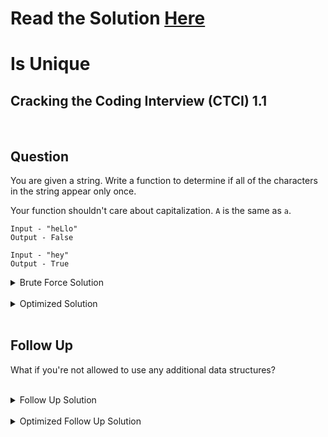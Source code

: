 # Read the Solution [Here](https://quastor.org/cracking-the-coding-interview/arrays-and-strings/is-unique)

# Is Unique

## Cracking the Coding Interview (CTCI) 1.1

<br />

## Question

You are given a string. Write a function to determine if all of the characters in the string appear only once.

Your function shouldn't care about capitalization. `A` is the same as `a`.

```
Input - "heLlo"
Output - False

Input - "hey"
Output - True
```

<details>
  <summary>Brute Force Solution</summary>

  <br />

For each character in the input string, compare it with every other character in the string and make sure they're different.

<br />

We implement this with two loops. The first loop iterates through every character in the string.

<br />

For each iteration, we will check to make sure that this character does not appear again in the string. We do this with the nested loop.

<br />

The time complexity is $$O(n^2)$$. The space complexity is $$O(n)$$ since we're creating a new string on line 2.

```python
def isUnique(s):
    s = s.lower()
    # c -> counter, l -> letter
    for i1, c1  in enumerate(s):
        for i2, c2 in enumerate(s):
            if i1 == i2: # skip if same index
                continue
            if c1 == c2: # compare the characters
                return False
    return True
```

<br />

<a href="https://repl.it/@quastortech/Brute-Force#main.py" target="_blank">Here's a Python 3 REPL with the solution and test cases.</a>

</details>


<br />

<details>
  <summary>Optimized Solution</summary>

  
  Instead of using two loops, we can use a set. As we iterate through the string, we check if the current letter is in the set.

  <br />

  If it is, then we return `False`.
  
  <br />

  Otherwise, we add the current letter to the set and continue iterating.

  <br />

  The time complexity is $$O(n)$$ and the space complexity is $$O(n)$$.

  ```python
  def isUnique(s):
      s = s.lower()
      seen = set()
      for c in s:
          if c in seen:
              return False
          else:
              seen.add(c)
      return True
  ```

  <br />

  <a href="https://repl.it/@quastortech/Optimized-Solution#main.py" target="_blank">Here's a Python 3 REPL with the solution and test cases.</a>
</details>


<br />

## Follow Up

What if you're not allowed to use any additional data structures?

<br />

<details>
  <summary>Follow Up Solution</summary>


The brute force solution doesn't use any extra data structures, but can we do better than $$O(n^2)$$ time complexity?

<br />

Instead of using two for loops, what if we sorted the string and then just checked if any of the characters were equivalent to the character before them?

<br />

We're taking advantage of the fact that if you sort the string, all identical characters will be placed right next to each other.

<br />

The time complexity is $$O(n \log n)$$ since that's how long it takes to sort the characters in a string.

<br />

The space complexity is $$O(n)$$ since we're creating a new string.

```python
def isUnique(s):
    s = sorted(s.lower())
    for i in range(1, len(s)):
        if s[i] == s[i - 1]:
            return False
    return True
```


<a href="https://repl.it/@quastortech/Follow-Up-Solution#main.py" target="_blank">Here's a Python 3 REPL with the solution and test cases.</a>

</details>

<br />


<details>
  <summary>Optimized Follow Up Solution</summary>

  <br />
  

Can we do even better than $$O(n \log n)$$ time complexity without using extra data structures? Yes we can!

<br />

We can do this with bit manipulation. We mantain an integer, `checker`, that keeps track of which character we've already seen in our string.

<br />

`checker` is acting like the set that we used in the previous **Optimized Solution**.

<br />

Integers in Python occupy 32 bits of space, so we'll use 26 bits of `checker` to keep track of which characters we've seen.

<br />

When we see a character, we flip the corresponding bit to 1 in `checker`. For `a` the corresponding bit would be bit 0. For `z` the corresponding bit would be bit 25.

<br />

When we want to check if we've already seen a specific character, we need to see if that character's bit is set to a `1` in `checker`. We can do that with a bitmask.

<br />

We start by setting `checker` to 0, because all the character bits should be set to `0` (we haven't seen any characters yet).

<br />

Then, we iterate through the string and first check if the character is in `checker` with our bitmask.

<br />

If it is, then we can return `False`. Otherwise, we set that character's bit to `1` in `checker` and continue iterating.

<br />

The time complexity is $$O(n)$$ and the space complexity is $$O(1)$$

```python
def isUnique(s):
    checker = 0
    for i in range(len(s)):
        index = ord(s[i])
        if 65 <= index <= 90:
            index += 32
        value = (checker & ((1 << index)))
        if value > 0:
            return False
        checker =  checker | (1 << index)
    return True
```

<a href="https://repl.it/@quastortech/Optimized-Follow-Up#main.py" target="_blank">Here's a Python 3 REPL with the solution and test cases.</a>

 </details>
